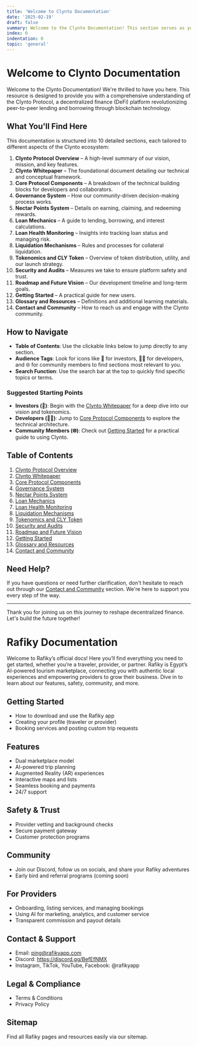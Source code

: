 ```yaml
---
title: 'Welcome to Clynto Documentation'
date: '2025-02-19'
draft: false
summary: Welcome to the Clynto Documentation! This section serves as your entry point, providing an overview of what to expect, navigation tips, and guidance on how to make the most of this resource. Whether you're an investor, collaborator, or community member, you'll find tailored starting points and a clear path to understanding the Clynto ecosystem.
index: 0
indentation: 0
topic: 'general'
---
```


# Welcome to Clynto Documentation

Welcome to the Clynto Documentation! We're thrilled to have you here. This resource is designed to provide you with a comprehensive understanding of the Clynto Protocol, a decentralized finance (DeFi) platform revolutionizing peer-to-peer lending and borrowing through blockchain technology.

## What You'll Find Here

This documentation is structured into 10 detailed sections, each tailored to different aspects of the Clynto ecosystem:

1. **Clynto Protocol Overview** – A high-level summary of our vision, mission, and key features.
2. **Clynto Whitepaper** – The foundational document detailing our technical and conceptual framework.
3. **Core Protocol Components** – A breakdown of the technical building blocks for developers and collaborators.
4. **Governance System** – How our community-driven decision-making process works.
5. **Nectar Points System** – Details on earning, claiming, and redeeming rewards.
6. **Loan Mechanics** – A guide to lending, borrowing, and interest calculations.
7. **Loan Health Monitoring** – Insights into tracking loan status and managing risk.
8. **Liquidation Mechanisms** – Rules and processes for collateral liquidation.
9. **Tokenomics and CLY Token** – Overview of token distribution, utility, and our launch strategy.
10. **Security and Audits** – Measures we take to ensure platform safety and trust.
11. **Roadmap and Future Vision** – Our development timeline and long-term goals.
12. **Getting Started** – A practical guide for new users.
13. **Glossary and Resources** – Definitions and additional learning materials.
14. **Contact and Community** – How to reach us and engage with the Clynto community.

## How to Navigate

- **Table of Contents**: Use the clickable links below to jump directly to any section.
- **Audience Tags**: Look for icons like 🤑 for investors, 👩‍💻 for developers, and 🌐 for community members to find sections most relevant to you.
- **Search Function**: Use the search bar at the top to quickly find specific topics or terms.

### Suggested Starting Points

- **Investors (🤑)**: Begin with the [Clynto Whitepaper](#) for a deep dive into our vision and tokenomics.
- **Developers (👩‍💻)**: Jump to [Core Protocol Components](#) to explore the technical architecture.
- **Community Members (🌐)**: Check out [Getting Started](#) for a practical guide to using Clynto.

## Table of Contents

1. [Clynto Protocol Overview](#)
2. [Clynto Whitepaper](#)
3. [Core Protocol Components](#)
4. [Governance System](#)
5. [Nectar Points System](#)
6. [Loan Mechanics](#)
7. [Loan Health Monitoring](#)
8. [Liquidation Mechanisms](#)
9. [Tokenomics and CLY Token](#)
10. [Security and Audits](#)
11. [Roadmap and Future Vision](#)
12. [Getting Started](#)
13. [Glossary and Resources](#)
14. [Contact and Community](#)

## Need Help?

If you have questions or need further clarification, don't hesitate to reach out through our [Contact and Community](#) section. We're here to support you every step of the way.

---

Thank you for joining us on this journey to reshape decentralized finance. Let's build the future together!

# Rafiky Documentation

Welcome to Rafiky’s official docs! Here you’ll find everything you need to get started, whether you’re a traveler, provider, or partner. Rafiky is Egypt’s AI-powered tourism marketplace, connecting you with authentic local experiences and empowering providers to grow their business. Dive in to learn about our features, safety, community, and more.

## Getting Started

- How to download and use the Rafiky app
- Creating your profile (traveler or provider)
- Booking services and posting custom trip requests

## Features

- Dual marketplace model
- AI-powered trip planning
- Augmented Reality (AR) experiences
- Interactive maps and lists
- Seamless booking and payments
- 24/7 support

## Safety & Trust

- Provider vetting and background checks
- Secure payment gateway
- Customer protection programs

## Community

- Join our Discord, follow us on socials, and share your Rafiky adventures
- Early bird and referral programs (coming soon)

## For Providers

- Onboarding, listing services, and managing bookings
- Using AI for marketing, analytics, and customer service
- Transparent commission and payout details

## Contact & Support

- Email: ping@rafikyapp.com
- Discord: https://discord.gg/BefEfNMX
- Instagram, TikTok, YouTube, Facebook: @rafikyapp

## Legal & Compliance

- Terms & Conditions
- Privacy Policy

## Sitemap

Find all Rafiky pages and resources easily via our sitemap.
